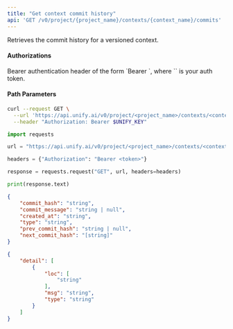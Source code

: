 ```yaml
---
title: "Get context commit history"
api: 'GET /v0/project/{project_name}/contexts/{context_name}/commits'
---
```

Retrieves the commit history for a versioned context.

#### Authorizations

<ParamField header="Authorization" type="string" required="true">
  Bearer authentication header of the form `Bearer <token>`, where `<token>` is your auth token.
</ParamField>

#### Path Parameters

<ParamField query="project_name" type="string" required="true">

</ParamField>

<ParamField query="context_name" type="string" required="true">

</ParamField>

<RequestExample>

```bash cURL
curl --request GET \
  --url 'https://api.unify.ai/v0/project/<project_name>/contexts/<context_name>/commits' \
  --header "Authorization: Bearer $UNIFY_KEY"
```

```python Python
import requests

url = "https://api.unify.ai/v0/project/<project_name>/contexts/<context_name>/commits"

headers = {"Authorization": "Bearer <token>"}

response = requests.request("GET", url, headers=headers)

print(response.text)
```

</RequestExample>
<ResponseExample>

```json 200
{
    "commit_hash": "string",
    "commit_message": "string | null",
    "created_at": "string",
    "type": "string",
    "prev_commit_hash": "string | null",
    "next_commit_hash": "[string]"
}
```

```json 422
{
    "detail": [
        {
            "loc": [
                "string"
            ],
            "msg": "string",
            "type": "string"
        }
    ]
}
```

</ResponseExample>
